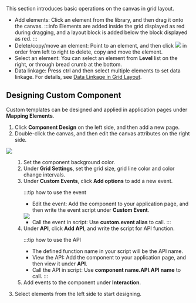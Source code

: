 This section introduces basic operations on the canvas in grid layout.
- Add elements: Click an element from the library, and then drag it onto the canvas.
:::info
Elements are added inside the grid displayed as red during dragging, and a layout block is added below the block displayed as red.
:::
- Delete/copy/move an element: Point to an element, and then click <img src="https://wordpressfreezonex.oss-accelerate.aliyuncs.com/appDesign/41.png" /> in order from left to right to delete, copy and move the element.
- Select an element: You can select an element from <strong>Level</strong> list on the right, or through bread crumb at the bottom.
- Data linkage: Press ctrl and then select multiple elements to set data linkage. For details, see <a href="../../../../demo/Low%20Code%20Development/Data%20Linkage%20in%20Grid%20Layout">Data Linkage in Grid Layout</a>.

## Designing Custom Component
Custom templates can be designed and applied in application pages under **Mapping Elements**.

1. Click **Component Design** on the left side, and then add a new page.
2. Double-click the canvas, and then edit the canvas attributes on the right side.

<img src="https://wordpressfreezonex.oss-accelerate.aliyuncs.com/4.2/supos/43.png" />

<ol>
<ol>
<li>Set the component background color.</li>
<li>Under <b>Grid Settings</b>, set the grid size, grid line color and color change intervals.</li>
<li>Under <b>Custom Events</b>, click <b>Add options</b> to add a new event.

:::tip how to use the event
- Edit the event: Add the component to your application page, and then write the event script under **Custom Event**.

<img src="https://wordpressfreezonex.oss-accelerate.aliyuncs.com/4.2/supos/44.png" />

- Call the event in script: Use **custom.event alias** to call.
:::

</li>
<li>Under <b>API</b>, click <b>Add API</b>, and write the script for API function.
</li>

:::tip how to use the API
- The defined function name in your script will be the API name.
- View the API: Add the component to your application page, and then view it under **API**.
- Call the API in script: Use **component name.API.API name** to call.
:::


<li>Add events to the component under <b>Interaction</b>.</li>
</ol>
</ol>

3. Select elements from the left side to start designing.